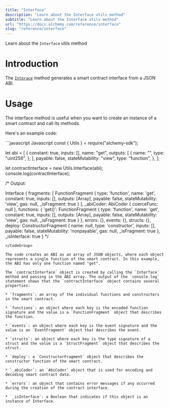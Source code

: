 ```yaml
---
title: "Interface"
description: "Learn about the Interface utils method"
subtitle: "Learn about the Interface utils method"
url: "https://docs.alchemy.com/reference/interface"
slug: "reference/interface"
---
```


Learn about the `Interface` utils method

# Introduction

The [`Interace`](https://docs.ethers.org/v5/api/utils/abi/interface/#Interface--creating) method generates a smart contract interface from a JSON ABI.

# Usage

The interface method is useful when you want to create an instance of a smart contract and call its methods.

Here's an example code:

<CodeGroup>
  ```javascript Javascript
  const { Utils } = require("alchemy-sdk");

  let abi = [
    {
      constant: true,
      inputs: [],
      name: "get",
      outputs: [
        {
          name: "",
          type: "uint256",
        },
      ],
      payable: false,
      stateMutability: "view",
      type: "function",
    },
  ];

  let contractInterface = new Utils.Interface(abi);
  console.log(contractInterface);

  /*
  Output: 

  Interface {
    fragments: [
      FunctionFragment {
        type: 'function',
        name: 'get',
        constant: true,
        inputs: [],
        outputs: [Array],
        payable: false,
        stateMutability: 'view',
        gas: null,
        _isFragment: true
      }
    ],
    _abiCoder: AbiCoder { coerceFunc: null },
    functions: {
      'get()': FunctionFragment {
        type: 'function',
        name: 'get',
        constant: true,
        inputs: [],
        outputs: [Array],
        payable: false,
        stateMutability: 'view',
        gas: null,
        _isFragment: true
      }
    },
    errors: {},
    events: {},
    structs: {},
    deploy: ConstructorFragment {
      name: null,
      type: 'constructor',
      inputs: [],
      payable: false,
      stateMutability: 'nonpayable',
      gas: null,
      _isFragment: true
    },
    _isInterface: true
  }
  */
  ```
</CodeGroup>

The code creates an ABI as an array of JSON objects, where each object represents a single function of the smart contract. In this example, the ABI has only one function named "get".

The `contractInterface` object is created by calling the `Interface` method and passing in the ABI array. The output of the `console.log` statement shows that the `contractInterface` object contains several properties:

* `fragments`: an array of the individual functions and constructors in the smart contract.

* `functions`: an object where each key is the encoded function signature and the value is a `FunctionFragment` object that describes the function.

* `events`: an object where each key is the event signature and the value is an `EventFragment` object that describes the event.

* `structs`: an object where each key is the type signature of a struct and the value is a `StructFragment` object that describes the struct.

* `deploy`: a `ConstructorFragment` object that describes the constructor function of the smart contract.

* `_abiCoder`: an `AbiCoder` object that is used for encoding and decoding smart contract data.

* `errors`: an object that contains error messages if any occurred during the creation of the contract interface.

* `_isInterface`: a Boolean that indicates if this object is an instance of Interface.
